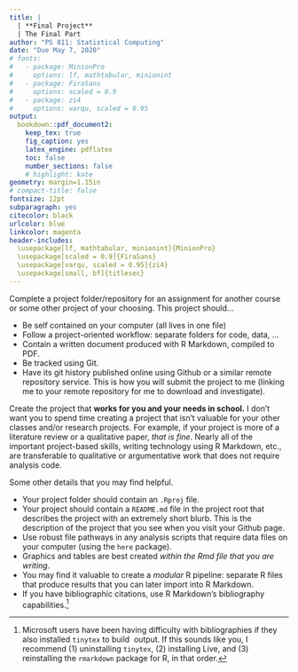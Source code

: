 ```yaml
---
title: |
  | **Final Project** 
  | The Final Part
author: "PS 811: Statistical Computing"
date: "Due May 7, 2020"
# fonts:
#   - package: MinionPro
#     options: lf, mathtabular, minionint
#   - package: FiraSans
#     options: scaled = 0.9
#   - package: zi4
#     options: varqu, scaled = 0.95
output: 
  bookdown::pdf_document2:
    keep_tex: true
    fig_caption: yes
    latex_engine: pdflatex
    toc: false
    number_sections: false
    # highlight: kate
geometry: margin=1.15in
# compact-title: false
fontsize: 12pt
subparagraph: yes
citecolor: black
urlcolor: blue
linkcolor: magenta
header-includes:
  \usepackage[lf, mathtabular, minionint]{MinionPro} 
  \usepackage[scaled = 0.9]{FiraSans} 
  \usepackage[varqu, scaled = 0.95]{zi4}
  \usepackage[small, bf]{titlesec} 
---
```


Complete a project folder/repository for an assignment for another course or some other project of your choosing. This project should...

- Be self contained on your computer (all lives in one file)
- Follow a project-oriented workflow: separate folders for code, data, ...
- Contain a written document produced with R Markdown, compiled to PDF.
- Be tracked using Git.
- Have its git history published online using Github or a similar remote repository service. This is how you will submit the project to me (linking me to your remote repository for me to download and investigate). 

Create the project that **works for you and your needs in school.** I don't want you to spend time creating a project that isn't valuable for your other classes and/or research projects. For example, if your project is more of a literature review or a qualitative paper, _that is fine._ Nearly all of the important project-based skills, writing technology using R Markdown, etc., are transferable to qualitative or argumentative work that does not require analysis code. 

Some other details that you may find helpful.

- Your project folder should contain an `.Rproj` file.
- Your project should contain a `README.md` file in the project root that describes the project with an extremely short blurb. This is the description of the project that you see when you visit your Github page.
- Use robust file pathways in any analysis scripts that require data files on your computer (using the `here` package).
- Graphics and tables are best created _within the Rmd file that you are writing_.
- You may find it valuable to create a _modular_ R pipeline: separate R files that produce results that you can later import into R Markdown.
- If you have bibliographic citations, use R Markdown's bibliography capabilities.^[
  Microsoft users have been having difficulty with bibliographies if they also installed `tinytex` to build \LaTeX\ output. If this sounds like you, I recommend (1) uninstalling `tinytex`, (2) installing \TeX Live, and (3) reinstalling the `rmarkdown` package for R, in that order.
]

